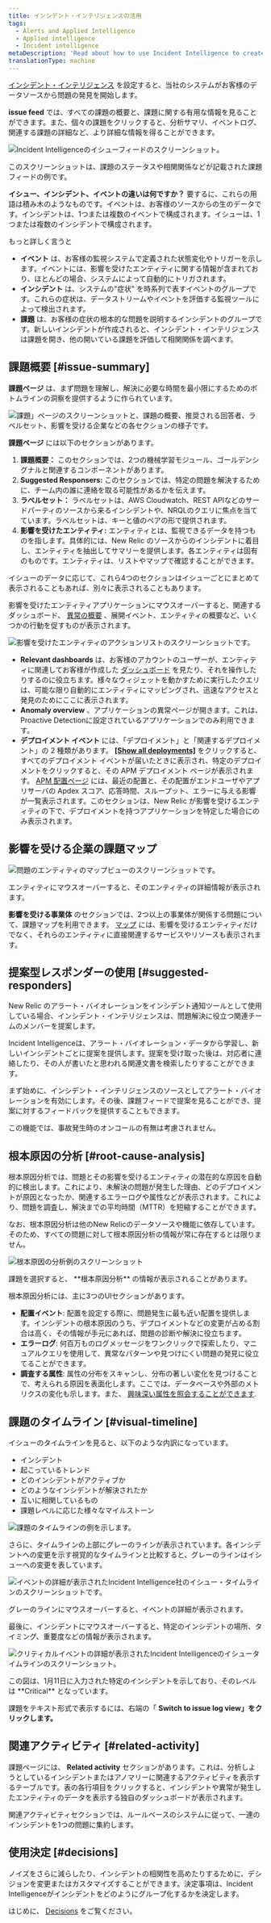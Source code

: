 ```yaml
---
title: インシデント・インテリジェンスの活用
tags:
  - Alerts and Applied Intelligence
  - Applied intelligence
  - Incident intelligence
metaDescription: 'Read about how to use Incident Intelligence to create an overview of all your alert incidents, their sources, and related events.'
translationType: machine
---
```


[インシデント・インテリジェンス](/docs/alerts-applied-intelligence/applied-intelligence/incident-intelligence/get-started-incident-intelligence/#get-started) を設定すると、当社のシステムがお客様のデータソースから問題の発見を開始します。

**issue feed** では、すべての課題の概要と、課題に関する有用な情報を見ることができます。また、個々の課題をクリックすると、分析サマリ、イベントログ、関連する課題の詳細など、より詳細な情報を得ることができます。

![Incident Intelligenceのイシューフィードのスクリーンショット。](./images/issue_feed.png "Incident Intelligenceのイシューフィードです。")

<figcaption>
  このスクリーンショットは、課題のステータスや相関関係などが記載された課題フィードの例です。
</figcaption>

**イシュー、インシデント、イベントの違いは何ですか？** 要するに、これらの用語は積み木のようなものです。イベントは、お客様のソースからの生のデータです。インシデントは、1つまたは複数のイベントで構成されます。イシューは、1つまたは複数のインシデントで構成されます。

もっと詳しく言うと

* **イベント** は、お客様の監視システムで定義された状態変化やトリガーを示します。イベントには、影響を受けたエンティティに関する情報が含まれており、ほとんどの場合、システムによって自動的にトリガされます。
* **インシデント** は、システムの"症状" を時系列で表すイベントのグループです。これらの症状は、データストリームやイベントを評価する監視ツールによって検出されます。
* **課題** は、お客様の症状の根本的な問題を説明するインシデントのグループです。新しいインシデントが作成されると、インシデント・インテリジェンスは課題を開き、他の開いている課題を評価して相関関係を調べます。

## 課題概要 [#issue-summary]

**課題ページ** は、まず問題を理解し、解決に必要な時間を最小限にするためのボトムラインの洞察を提供するように作られています。

![課題」ページのスクリーンショットと、課題の概要、推奨される回答者、ラベルセット、影響を受ける企業などの各セクションの様子です。](./images/Screen-Shot-2020-10-21-at-9.32.39-AM.png "課題」ページには、「課題の概要」、「推奨される回答者」、「ラベルセット」、「影響を受ける組織」などのセクションがあります。")

**課題ページ** には以下のセクションがあります。

1. **課題概要：** このセクションでは、2つの機械学習モジュール、ゴールデンシグナルと関連するコンポーネントがあります。
2. **Suggested Responsers:** このセクションでは、特定の問題を解決するために、チーム内の誰に連絡を取る可能性があるかを伝えます。
3. **ラベルセット：** ラベルセットは、AWS Cloudwatch、REST APIなどのサードパーティのソースから来るインシデントや、NRQLのクエリに焦点を当てています。ラベルセットは、キーと値のペアの形で提供されます。
4. **影響を受けたエンティティ:** エンティティとは、監視できるデータを持つものを指します。具体的には、New Relic のソースからのインシデントに着目し、エンティティを抽出してサマリーを提供します。各エンティティは固有のものです。エンティティは、リストやマップで確認することができます。

イシューのデータに応じて、これら4つのセクションはイシューごとにまとめて表示されることもあれば、別々に表示されることもあります。

影響を受けたエンティティアプリケーションにマウスオーバーすると、関連するダッシュボード、 [異常の概要](/docs/alerts-applied-intelligence/applied-intelligence/proactive-detection/proactive-detection-applied-intelligence#anomaly-overview) 、展開イベント、エンティティの概要など、いくつかの行動を促すものが表示されます。

![影響を受けたエンティティのアクションリストのスクリーンショットです。](./images/impacted_entities_actions.png "影響を受けたエンティティのアクションリストです。")

* **Relevant dashboards** は、お客様のアカウントのユーザーが、エンティティに関連してお客様が作成した [ダッシュボード](/docs/query-your-data/explore-query-data/dashboards/introduction-dashboards/) を見たり、それを操作したりするのに役立ちます。様々なウィジェットを動かすために実行したクエリは、可能な限り自動的にエンティティにマッピングされ、迅速なアクセスと発見のためにここに表示されます。
* **Anomaly overview** 、アプリケーションの異常ページが開きます。これは、Proactive Detectionに設定されているアプリケーションでのみ利用できます。
* **デプロイメント イベント** には、「デプロイメント」と「関連するデプロイメント」の 2 種類があります。 **[\[Show all deployments\]](/whats-new/applied-intelligence-deployment-events-issue-feed)** をクリックすると、すべてのデプロイメント イベントが届いたときに表示され、特定のデプロイメントをクリックすると、その APM デプロイメント ページが表示されます。 [APM 配置ページ](/docs/apm/apm-ui-pages/events/deployments-page-view-impact-your-app-users) には、最近の配置と、その配置がエンドユーザやアプリサーバの Apdex スコア、応答時間、スループット、エラーに与える影響が一覧表示されます。このセクションは、New Relic が影響を受けるエンティティの下で、デプロイメントを持つアプリケーションを特定した場合にのみ表示されます。

## 影響を受ける企業の課題マップ

![問題のエンティティのマップビューのスクリーンショットです。](./images/issue_entity_map.png "問題のエンティティマップビュー。")

<figcaption>
  エンティティにマウスオーバーすると、そのエンティティの詳細情報が表示されます。
</figcaption>

**影響を受ける事業体** のセクションでは、2つ以上の事業体が関係する問題について、課題マップを利用できます。 [マップ](/docs/new-relic-one/use-new-relic-one/ui-data/maps-in-context/) には、影響を受けるエンティティだけでなく、それらのエンティティに直接関連するサービスやリソースも表示されます。

## 提案型レスポンダーの使用 [#suggested-responders]

New Relic のアラート・バイオレーションをインシデント通知ツールとして使用している場合、インシデント・インテリジェンスは、問題解決に役立つ関連チームのメンバーを提案します。

Incident Intelligenceは、アラート・バイオレーション・データから学習し、新しいインシデントごとに提案を提供します。提案を受け取った後は、対応者に連絡したり、その人が書いたと思われる関連文書を検索したりすることができます。

まず始めに、インシデント・インテリジェンスのソースとしてアラート・バイオレーションを有効にします。その後、課題フィードで提案を見ることができ、提案に対するフィードバックを提供することもできます。

<Callout variant="important">
  この機能では、事故発生時のオンコールの有無は考慮されません。
</Callout>

## 根本原因の分析 [#root-cause-analysis]

根本原因分析では、問題とその影響を受けるエンティティの潜在的な原因を自動的に検出します。これにより、未解決の問題が発生した理由、どのデプロイメントが原因となったか、関連するエラーログや属性などが表示されます。これにより、問題を調査し、解決までの平均時間（MTTR）を短縮することができます。

<Callout variant="tip">
  なお、根本原因分析は他のNew Relicのデータソースや機能に依存しています。そのため、すべての問題に対して根本原因分析の情報が常に存在するとは限りません。
</Callout>

![根本原因の分析例のスクリーンショット](./images/root-cause-analysis.png "根本原因分析の例。")

<figcaption>
  課題を選択すると、 **根本原因分析** の情報が表示されることがあります。
</figcaption>

根本原因分析には、主に3つのUIセクションがあります。

* **配置イベント**: 配置を設定する際に、問題発生に最も近い配置を提供します。インシデントの根本原因のうち、デプロイメントなどの変更が占める割合は高く、その情報が手元にあれば、問題の診断や解決に役立ちます。
* **エラーログ**: 何百万ものログメッセージをワンクリックで探索したり、マニュアルクエリを使用して、異常なパターンや見つけにくい問題の発見に役立てることができます。
* **調査する属性**: 属性の分布をスキャンし、分布の著しい変化を見つけることで、考えられる原因を表面化します。ここでは、データベースや外部のメトリクスの変化も示します。また、 [興味深い属性を照会することができます](/docs/query-your-data/nrql-new-relic-query-language/get-started/introduction-nrql-new-relics-query-language).

## 課題のタイムライン [#visual-timeline]

イシューのタイムラインを見ると、以下のような内訳になっています。

* インシデント
* 起こっているトレンド
* どのインシデントがアクティブか
* どのようなインシデントが解決されたか
* 互いに相関しているもの
* 課題レベルに応じた様々なマイルストーン

![課題のタイムラインの例を示します。](./images/incidents_timeline.png "課題のタイムラインの例")

さらに、タイムラインの上部にグレーのラインが表示されています。各インシデントへの変更を示す視覚的なタイムラインと比較すると、グレーのラインはイシューへの変更を表しています。

![イベントの詳細が表示されたIncident Intelligence社のイシュー・タイムラインのスクリーンショットです。](./images/screenshot_incident_intelligence_timeline_event_detail.png "インシデント・インテリジェンスのイシュー・タイムラインには、イベントの詳細が表示されます。")

<figcaption>
  グレーのラインにマウスオーバーすると、イベントの詳細が表示されます。
</figcaption>

最後に、インシデントにマウスオーバーすると、特定のインシデントの場所、タイミング、重要度などの情報が表示されます。

![クリティカルイベントの詳細が表示されたIncident Intelligenceのイシュータイムラインのスクリーンショット。](./images/screenshot_incident_intelligence_critical_event_detail.png "インシデント・インテリジェンスのイシュー・タイムラインには、重要なイベントの詳細が表示されます。")

<figcaption>
  この図は、1月11日に入力された特定のインシデントを示しており、そのレベルは **Critical** となっています。
</figcaption>

課題をテキスト形式で表示するには、右端の「 **Switch to issue log view」をクリックします。**

## 関連アクティビティ [#related-activity]

課題ページには、 **Related activity** セクションがあります。これは、分析しようとしているインシデントまたはアノマリーに関連するアクティビティを表示するテーブルです。表の各行項目をクリックすると、インシデントや異常が発生したエンティティのデータを表示する独自のダッシュボードが表示されます。

関連アクティビティセクションでは、ルールベースのシステムに従って、一連のインシデントを1つの問題に集約します。

## 使用決定 [#decisions]

ノイズをさらに減らしたり、インシデントの相関性を高めたりするために、デシジョンを変更またはカスタマイズすることができます。決定事項は、Incident Intelligenceがインシデントをどのようにグループ化するかを決定します。

はじめに、 [Decisions](/docs/new-relic-one/use-new-relic-one/new-relic-ai/get-started-decisions) をご覧ください。